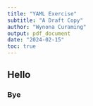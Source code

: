 ```yaml
---
title: "YAML Exercise"
subtitle: "A Draft Copy"
author: "Wynona Curaming"
output: pdf_document
date: "2024-02-15"
toc: true
---
```

## Hello

### Bye